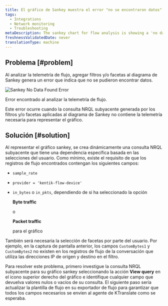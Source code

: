 ```yaml
---
title: El gráfico de Sankey muestra el error "no se encontraron datos"
tags:
  - Integrations
  - Network monitoring
  - Troubleshooting
metaDescription: The sankey chart for flow analysis is showing a 'no data found' error in your UI.
freshnessValidatedDate: never
translationType: machine
---
```



## Problema [#problem]

Al analizar la telemetría de flujo, agregar filtros y/o facetas al diagrama de Sankey genera un error que indica que no se pudieron encontrar datos.

<img
  title="Sankey No Data Found Error"
  alt="Sankey No Data Found Error"
  src={networkSankeyNoData}
/>

<figcaption>
  Error encontrado al analizar la telemetría de flujo.
</figcaption>

Este error ocurre cuando la consulta NRQL subyacente generada por los filtros y/o facetas aplicadas al diagrama de Sankey no contiene la telemetría necesaria para representar el gráfico.

## Solución [#solution]

Al representar el gráfico sankey, se crea dinámicamente una consulta NRQL subyacente que tiene una dependencia específica basada en las selecciones del usuario. Como mínimo, existe el requisito de que los registros de flujo encontrados contengan los siguientes campos:

* `sample_rate`

* `provider = 'kentik-flow-device'`

* `in_bytes` o `in_pkts`, dependiendo de si ha seleccionado la opción

  <DoNotTranslate>**Byte traffic**</DoNotTranslate>

  o

  <DoNotTranslate>**Packet traffic**</DoNotTranslate>

  para el gráfico

También será necesaria la selección de facetas por parte del usuario. Por ejemplo, en la captura de pantalla anterior, los campos `CustomBytes1` y `CustomBytes2` no existen en los registros de flujo de la conversación que utiliza las direcciones IP de origen y destino en el filtro.

Para resolver este problema, primero investigue la consulta NRQL subyacente para su gráfico sankey seleccionando la acción <DoNotTranslate>**View query**</DoNotTranslate> en el icono superior derecho del gráfico e identifique cualquier campo que devuelva valores nulos o vacíos de su consulta. El siguiente paso sería actualizar la plantilla de flujo en su exportador de flujo para garantizar que todos los campos necesarios se envíen al agente de KTranslate como se esperaba.